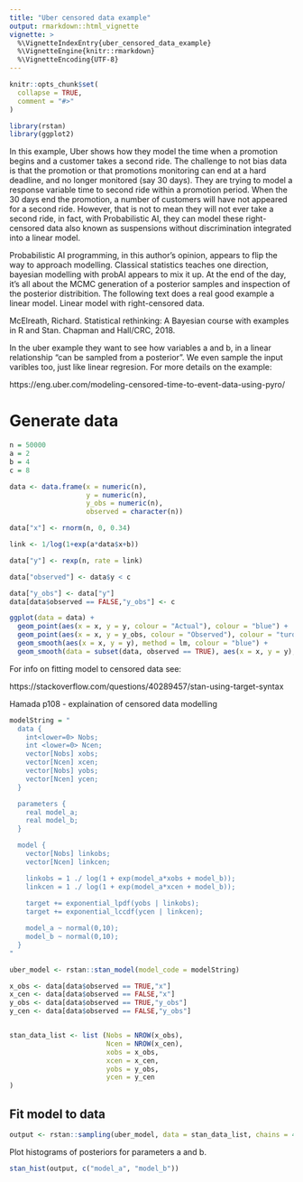 ```yaml
---
title: "Uber censored data example"
output: rmarkdown::html_vignette
vignette: >
  %\VignetteIndexEntry{uber_censored_data_example}
  %\VignetteEngine{knitr::rmarkdown}
  %\VignetteEncoding{UTF-8}
---
```


```r
knitr::opts_chunk$set(
  collapse = TRUE,
  comment = "#>"
)
```

```r
library(rstan)
library(ggplot2)
```


In this example, Uber shows how they model the time when a promotion begins and a customer takes a second ride.  The challenge to not bias data is that the promotion or that promotions monitoring can end at a hard deadline, and no longer monitored (say 30 days).  They are trying to model a response variable time to second ride within a promotion period.   When the 30 days end the promotion, a number of customers will have not appeared for a second ride.  However, that is not to mean they will not ever take a second ride, in fact, with Probabilistic AI, they can model these right-censored data also known as suspensions without discrimination integrated into a linear model.  

Probabilistic AI programming, in this author's opinion, appears to flip the way to approach modelling.  Classical statistics teaches one direction, bayesian modelling with probAI appears to mix it up.  At the end of the day, it's all about the MCMC generation of a posterior samples and inspection of the posterior distribition.   The following text does a real good example a linear model.   Linear model with right-censored data.  

McElreath, Richard. Statistical rethinking: A Bayesian course with examples in R and Stan. Chapman and Hall/CRC, 2018.

In the uber example they want to see how variables a and b, in a linear relationship "can be sampled from a posterior".   We even sample the input varibles too, just like linear regresion.   For more details on the example:

https://eng.uber.com/modeling-censored-time-to-event-data-using-pyro/

# Generate data
```R

n = 50000
a = 2
b = 4
c = 8

data <- data.frame(x = numeric(n),
                   y = numeric(n),
                   y_obs = numeric(n),
                   observed = character(n))

data["x"] <- rnorm(n, 0, 0.34)

link <- 1/log(1+exp(a*data$x+b))

data["y"] <- rexp(n, rate = link)

data["observed"] <- data$y < c

data["y_obs"] <- data["y"]
data[data$observed == FALSE,"y_obs"] <- c

ggplot(data = data) +
  geom_point(aes(x = x, y = y, colour = "Actual"), colour = "blue") +
  geom_point(aes(x = x, y = y_obs, colour = "Observed"), colour = "turquoise") +
  geom_smooth(aes(x = x, y = y), method = lm, colour = "blue") +
  geom_smooth(data = subset(data, observed == TRUE), aes(x = x, y = y), method = lm, colour = "turquoise")

```

For info on fitting model to censored data see:

https://stackoverflow.com/questions/40289457/stan-using-target-syntax

Hamada p108 - explaination of censored data modelling


```R

modelString = "
  data {
    int<lower=0> Nobs;
    int <lower=0> Ncen;
    vector[Nobs] xobs;
    vector[Ncen] xcen;
    vector[Nobs] yobs;
    vector[Ncen] ycen;
  }

  parameters {
    real model_a;
    real model_b;
  }

  model {
    vector[Nobs] linkobs;
    vector[Ncen] linkcen;

    linkobs = 1 ./ log(1 + exp(model_a*xobs + model_b));
    linkcen = 1 ./ log(1 + exp(model_a*xcen + model_b));
    
    target += exponential_lpdf(yobs | linkobs);
    target += exponential_lccdf(ycen | linkcen);

    model_a ~ normal(0,10);
    model_b ~ normal(0,10);
  }
"

uber_model <- rstan::stan_model(model_code = modelString)

```

```R

x_obs <- data[data$observed == TRUE,"x"]
x_cen <- data[data$observed == FALSE,"x"]
y_obs <- data[data$observed == TRUE,"y_obs"]
y_cen <- data[data$observed == FALSE,"y_obs"]


stan_data_list <- list (Nobs = NROW(x_obs),
                        Ncen = NROW(x_cen),
                        xobs = x_obs,
                        xcen = x_cen,
                        yobs = y_obs,
                        ycen = y_cen
)

```


## Fit model to data
```R

output <- rstan::sampling(uber_model, data = stan_data_list, chains = 4, iter = 4000, control = list(adapt_delta = 0.9))

```


Plot histograms of posteriors for parameters a and b.
```R
stan_hist(output, c("model_a", "model_b"))
```


